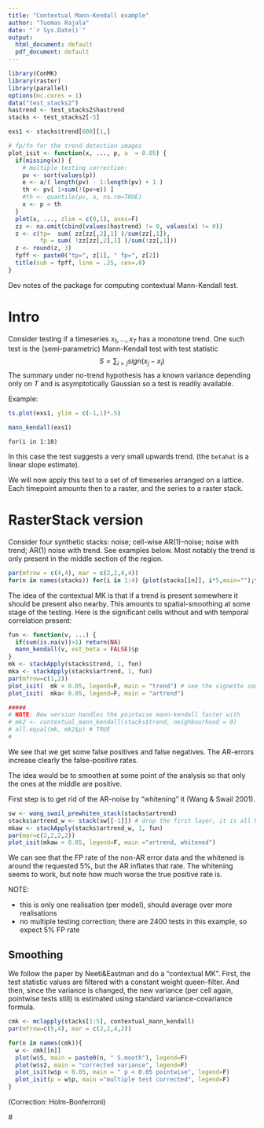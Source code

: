 ```yaml
---
title: "Contextual Mann-Kendall example"
author: "Tuomas Rajala"
date: "`r Sys.Date()`"
output:
  html_document: default
  pdf_document: default
---
```


```r
library(ConMK)
library(raster)
library(parallel)
options(mc.cores = 1)
data("test_stacks2")
hastrend <- test_stacks2$hastrend
stacks <- test_stacks2[-5]

exs1 <- stacks$trend[600][1,]

```



```r
# fp/fn for the trend detection images
plot_isit <- function(x, ..., p, a  = 0.05) {
  if(missing(x)) {
    # multiple testing correction: 
    pv <- sort(values(p))
    e <- a/( length(pv) - 1:length(pv) + 1 )
    th <- pv[ 1+sum(!(pv>e)) ]
    #th <- quantile(pv, a, na.rm=TRUE)
    x <- p < th
  }
  plot(x, ..., zlim = c(0,1), axes=F)
  zz <- na.omit(cbind(values(hastrend) != 0, values(x) != 0))
  z <- c(tp=  sum( zz[zz[,2],1] )/sum(zz[,1]), 
         fp = sum( !zz[zz[,2],1] )/sum(!zz[,1]))
  z <- round(z, 3)
  fpff <- paste0("tp=", z[1], " fp=", z[2]) 
  title(sub = fpff, line = .25, cex=.8)
}

```


Dev notes of the package for computing contextual Mann-Kendall test.

# Intro

Consider testing if a timeseries $x_1,...,x_T$ has a monotone trend. One such test is the (semi-parametric) Mann-Kendall test with test statistic
$$S = \sum_{i>j} sign(x_j-x_i)$$
The summary under no-trend hypothesis has a known variance depending only on $T$ and is asymptotically Gaussian so a test is readily available. 

Example: 

```r
ts.plot(exs1, ylim = c(-1,1)*.5)

mann_kendall(exs1)
```

```
for(i in 1:10)
```


In this case the test suggests a very small upwards trend. (the ```betahat``` is a linear slope estimate).

We will now apply this test to a set of of timeseries arranged on a lattice. Each timepoint amounts then to a raster, and the series to a raster stack. 

# RasterStack version

Consider four synthetic stacks: noise; cell-wise AR(1)-noise; noise with trend; AR(1) noise with trend. See examples below. Most notably the trend is only present in the middle section of the region.

```r
par(mfrow = c(4,4), mar = c(2,2,4,4))
for(n in names(stacks)) for(i in 1:4) {plot(stacks[[n]], i*5,main="");title(main = paste0(n, "   t=", i*5))}
```

The idea of the contextual MK is that if a trend is present somewhere it should be present also nearby. This amounts to spatial-smoothing at some stage of the testing. Here is the significant cells without and with temporal correlation present:

```r
fun <- function(v, ...) {
  if(sum(is.na(v))>1) return(NA)
  mann_kendall(v, est_beta = FALSE)$p
}
mk <- stackApply(stacks$trend, 1, fun)
mka <- stackApply(stacks$artrend, 1, fun)
par(mfrow=c(1,2))
plot_isit(  mk < 0.05, legend=F, main = "trend") # see the vignette source for definition of 'plot_isit'
plot_isit(  mka< 0.05, legend=F, main = "artrend")

#####
# NOTE: New version handles the pointwise mann-kendall faster with
# mk2 <- contextual_mann_kendall(stacks$trend, neighbourhood = 0)
# all.equal(mk, mk2$p) # TRUE
# 


```

We see that we get some false positives and false negatives. The AR-errors increase clearly the false-positive rates.

The idea would be to smoothen at some point of the analysis so that only the ones at the middle are positive.

First step is to get rid of the AR-noise by "whitening" it (Wang & Swail 2001).

```r
sw <- wang_swail_prewhiten_stack(stacks$artrend)
stacks$artrend_w <- stack(sw[[-1]]) # drop the first layer, it is all NA due to whitening
mkaw <- stackApply(stacks$artrend_w, 1, fun)
par(mar=c(2,2,2,2))
plot_isit(mkaw < 0.05, legend=F, main ="artrend, whitened")
```

We can see that the FP rate of the non-AR error data and the whitened is around the requested 5%, but the AR inflates that rate. The whitening seems to work, but note how much worse the true positive rate is.

NOTE:

* this is only one realisation (per model), should average over more realisations
* no multiple testing correction; there are 2400 tests in this example, so expect 5% FP rate


## Smoothing 

We follow the paper by Neeti&Eastman and do a "contextual MK". First, the test statistic values are filtered with a constant weight queen-filter. And then, since the variance is changed, the new variance (per cell again, pointwise tests still) is estimated using standard variance-covariance formula. <!--It will be interesting to see how the permutation version compares, as the computational cost is greatly increased in CMK due to the variance-covariance estimation. -->


```r
cmk <- mclapply(stacks[1:5], contextual_mann_kendall)
par(mfrow=c(5,4), mar = c(2,2,4,2))

for(n in names(cmk)){
  w <- cmk[[n]]
  plot(w$S, main = paste0(n, " S.mooth"), legend=F)
  plot(w$s2, main = "corrected variance", legend=F)
  plot_isit(w$p < 0.05, main = " p < 0.05 pointwise", legend=F)
  plot_isit(p = w$p, main ="multiple test corrected", legend=F)
}

```

(Correction: Holm-Bonferroni)

#<!-- 


## Alternative approach: Permutations and global envelope tests

Summary is the same, MK sign sum. In the above test the asymptotic normality is used for $P_0$. Also, no multiple testing correction is applied. 

This time we estimate $P_0$ by permutations. Additionally, we apply multiple testing correction ysing the global envelope test.


```r
library(parallel)
library(GET)

perm_stats <- function(s, nperm = 100) {
  nl <- nlayers(s)
  fun <- function(v,...) {
    if(sum(is.na(v))>1) return(NA)
    Ss <- ConMK:::c_mann_kendall_test(v)
    Ss$S
  }
  one <- function(r) values(Sr <- stackApply(r, 1, fun))
  v0 <- one(s)
  # goooo!
  perms <- sapply(1:nperm, function(a) sample(nl))
  vsim <- mclapply(1:nperm, function(i) one( s[[perms[,i]]] ))
  vsim <- do.call(cbind, vsim)
  N <- nrow(vsim)
  ok <- !is.na(v0)
  cs <- create_curve_set(list(r = (1:N)[ok], obs = v0[ok], sim_m = vsim[ok,]))
  #cr <- central_region(cs, coverage = .95)
  cr <- global_envelope_test(cs)
  # above raster
  rme <- rhi <- rlo <- s[[1]]
  rme[ok] <- cr$central
  rhi[ok] <- cr$hi
  rlo[ok] <- cr$lo
  rd <- setValues(s[[1]],v0)
  # do basic pointwise MC test as well
  mea <- rowMeans(vsim)
  mc_p <- rowMeans(abs(mea-vsim) > abs(mea-v0))
  mc <- setValues(s[[1]], mc_p)
  #
  quantiles <- stack(rhi, rme, rlo, rd, mc)
  names(quantiles) <- c("hi", "median", "lo", "data", "mc")
  quantiles
}

# run
pert <- perm_stats( stacks$trend, nperm = 1000 )
perat<- perm_stats( stacks$artrend, nperm = 1000 )
peratw<- perm_stats( stacks$artrend_w, nperm = 1000 )
```

```r
# 
par(mfrow = c(3, 3))
pl <- list(trend = pert, artrend = perat, artrend_w = peratw)
for(n in names(pl)){
  p <- pl[[n]]
  plot_isit(p$mc < 0.05, main   = paste(n, " pointwise mad"))
  plot_isit(p$hi < p$data, main = paste(n, "GE data too high"))
  plot_isit(p$lo > p$data, main = paste(n, "GE data too low"))
}
#
```

Pointwise MC test results very similar to the earlier asymptotic test results, meaning that the MK test is validated. The global envelope test, here the extreme rank length 'erl', work better in terms of false positives but as typical true positive rate is decreased, quite drametically it seems from above 90% to 50%. The whitened data is tricky for the GE technique, TP falls to 16%. 


-->









